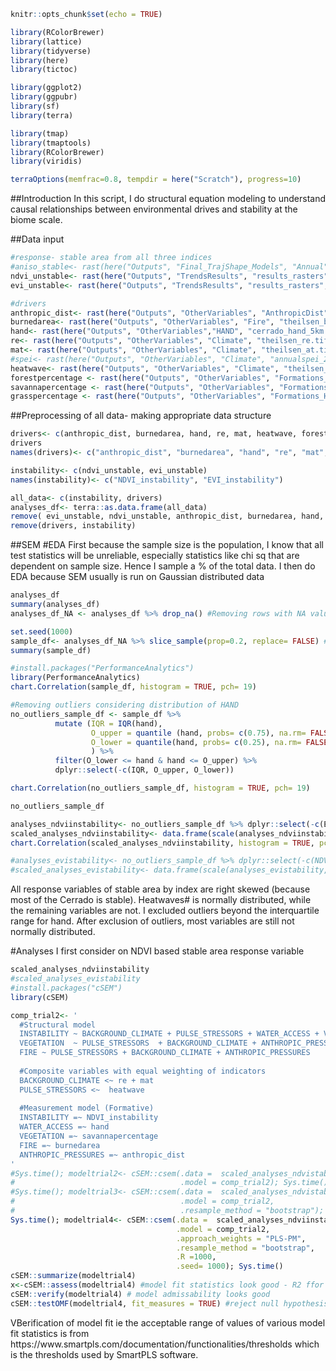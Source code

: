 ```r
knitr::opts_chunk$set(echo = TRUE)
```

```r
library(RColorBrewer)
library(lattice)
library(tidyverse)
library(here)
library(tictoc)

library(ggplot2)
library(ggpubr)
library(sf)
library(terra)

library(tmap)
library(tmaptools)
library(RColorBrewer)
library(viridis)

terraOptions(memfrac=0.8, tempdir = here("Scratch"), progress=10)
```

##Introduction
In this script, I do structural equation modeling to understand causal relationships between 
environmental drives and stability at the biome scale.

##Data input
```r
#response- stable area from all three indices
#aniso_stable<- rast(here("Outputs", "Final_TrajShape_Models", "Annual", "agg_stability_am_11_trajresults.tif"))
ndvi_unstable<- rast(here("Outputs", "TrendsResults", "results_rasters", "monthly" ,"monthlyswin11_ndvi_unstablearea.tif"))
evi_unstable<- rast(here("Outputs", "TrendsResults", "results_rasters", "monthly" ,"monthlyswin11_evi_unstablearea.tif"))

#drivers
anthropic_dist<- rast(here("Outputs", "OtherVariables", "AnthropicDist", "5km_meandist_20thresholdsanthropicpixel.tif"))
burnedarea<- rast(here("Outputs", "OtherVariables", "Fire", "theilsen_burnedarea.tif"))
hand<- rast(here("Outputs", "OtherVariables","HAND", "cerrado_hand_5km.tif"))
re<- rast(here("Outputs", "OtherVariables", "Climate", "theilsen_re.tif"))
mat<- rast(here("Outputs", "OtherVariables", "Climate", "theilsen_at.tif"))
#spei<- rast(here("Outputs", "OtherVariables", "Climate", "annualspei_2002_2021.tif"))
heatwave<- rast(here("Outputs", "OtherVariables", "Climate", "theilsen_heatwaves.tif"))
forestpercentage <- rast(here("Outputs", "OtherVariables", "Formations_Heterogeniety", "theilsen_forestpercentage.tif"))
savannapercentage <- rast(here("Outputs", "OtherVariables", "Formations_Heterogeniety", "theilsen_savannapercentage.tif"))
grasspercentage <- rast(here("Outputs", "OtherVariables", "Formations_Heterogeniety", "theilsen_grasspercentage.tif"))

```

##Preprocessing of all data- making appropriate data structure 

```r
drivers<- c(anthropic_dist, burnedarea, hand, re, mat, heatwave, forestpercentage, savannapercentage, grasspercentage)
drivers
names(drivers)<- c("anthropic_dist", "burnedarea", "hand", "re", "mat", "heatwave", "forestpercentage", "savannapercentage", "grasspercentage")

instability<- c(ndvi_unstable, evi_unstable)
names(instability)<- c("NDVI_instability", "EVI_instability")

all_data<- c(instability, drivers)
analyses_df<- terra::as.data.frame(all_data)
remove( evi_unstable, ndvi_unstable, anthropic_dist, burnedarea, hand, re, mat, heatwave, forestpercentage, savannapercentage, grasspercentage)
remove(drivers, instability)
```


##SEM
#EDA
First because the sample size is the population, I know that all test statistics will
be unreliable, especially statistics like chi sq that are dependent on sample size. 
Hence I sample a % of the total data. I then do EDA because SEM usually
is run on Gaussian distributed data
```r
analyses_df
summary(analyses_df)
analyses_df_NA <- analyses_df %>% drop_na() #Removing rows with NA values i.e. applying anthropic mask

set.seed(1000)
sample_df<- analyses_df_NA %>% slice_sample(prop=0.2, replace= FALSE) #20% randomly sampled
summary(sample_df)

#install.packages("PerformanceAnalytics")
library(PerformanceAnalytics)
chart.Correlation(sample_df, histogram = TRUE, pch= 19)

#Removing outliers considering distribution of HAND
no_outliers_sample_df <- sample_df %>% 
          mutate (IQR = IQR(hand),
                  O_upper = quantile (hand, probs= c(0.75), na.rm= FALSE)+ 1.5*IQR,
                  O_lower = quantile(hand, probs= c(0.25), na.rm= FALSE) - 1.5*IQR
                  ) %>% 
          filter(O_lower <= hand & hand <= O_upper) %>%
          dplyr::select(-c(IQR, O_upper, O_lower))

chart.Correlation(no_outliers_sample_df, histogram = TRUE, pch= 19)

no_outliers_sample_df

analyses_ndviinstability<- no_outliers_sample_df %>% dplyr::select(-c(EVI_instability))
scaled_analyses_ndviinstability<- data.frame(scale(analyses_ndviinstability, center= TRUE, scale= TRUE)) 
chart.Correlation(scaled_analyses_ndviinstability, histogram = TRUE, pch= 19)

#analyses_evistability<- no_outliers_sample_df %>% dplyr::select(-c(NDVI_stability))
#scaled_analyses_evistability<- data.frame(scale(analyses_evistability, center= TRUE, scale= TRUE)) 

```
All response variables of stable area by index are right skewed (because most of the Cerrado is stable).
Heatwaves# is normally distributed, while the remaining variables are not. I excluded outliers beyond the 
interquartile range for hand. After exclusion of outliers, most variables are still not normally distributed. 

#Analyses
I first consider on NDVI based stable area response variable
```r
scaled_analyses_ndviinstability
#scaled_analyses_evistability
#install.packages("cSEM")
library(cSEM)

comp_trial2<- '
  #Structural model
  INSTABILITY ~ BACKGROUND_CLIMATE + PULSE_STRESSORS + WATER_ACCESS + VEGETATION + ANTHROPIC_PRESSURES + FIRE
  VEGETATION  ~ PULSE_STRESSORS  + BACKGROUND_CLIMATE + ANTHROPIC_PRESSURES
  FIRE ~ PULSE_STRESSORS + BACKGROUND_CLIMATE + ANTHROPIC_PRESSURES
  
  #Composite variables with equal weighting of indicators
  BACKGROUND_CLIMATE <~ re + mat
  PULSE_STRESSORS <~  heatwave
  
  #Measurement model (Formative)
  INSTABILITY =~ NDVI_instability
  WATER_ACCESS =~ hand
  VEGETATION =~ savannapercentage 
  FIRE =~ burnedarea
  ANTHROPIC_PRESSURES =~ anthropic_dist
'
#Sys.time(); modeltrial2<- cSEM::csem(.data =  scaled_analyses_ndvistability %>% dplyr::select(-c(forestpercentage, grasspercentage)), 
#                                     .model = comp_trial2); Sys.time()
#Sys.time(); modeltrial3<- cSEM::csem(.data =  scaled_analyses_ndvistability %>% dplyr::select(-c(forestpercentage, grasspercentage)), 
#                                     .model = comp_trial2, 
#                                     .resample_method = "bootstrap"); Sys.time()
Sys.time(); modeltrial4<- cSEM::csem(.data =  scaled_analyses_ndviinstability, 
                                     .model = comp_trial2, 
                                     .approach_weights = "PLS-PM",
                                     .resample_method = "bootstrap",
                                     .R =1000,
                                     .seed= 1000); Sys.time()
cSEM::summarize(modeltrial4)
x<-cSEM::assess(modeltrial4) #model fit statistics look good - R2 ffor structural regression equations from here
cSEM::verify(modeltrial4) # model admissability looks good
cSEM::testOMF(modeltrial4, fit_measures = TRUE) #reject null hypothesis, so model fit to observed data is poor

```

VBerification of model fit ie the acceptable range of values of various model fit statistics is from 
https://www.smartpls.com/documentation/functionalities/thresholds
which is the thresholds used by SmartPLS software. 
